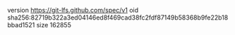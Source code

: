 version https://git-lfs.github.com/spec/v1
oid sha256:82719b322a3ed04146ed8f469cad38fc2fdf87149b58368b9fe22b18bbad1521
size 162855
